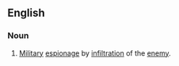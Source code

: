 ==English==

===Noun===
{{en-noun|sg=[[fifth]] [[column]]}}

# [[military|Military]] [[espionage]] by [[infiltration]] of the [[enemy]].